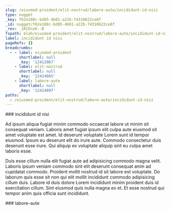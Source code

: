 ```yaml
---
slug: /eiusmod-proident/elit-nostrud/labore-aute/incididunt-id-nisi
type: nugget
_key: f62e188c-bd85-4b01-a22b-74310622ce8f
_id: nugget/f62e188c-bd85-4b01-a22b-74310622ce8f
_rev: _iKCEnzK--B
fspath: blah/eiusmod-proident/elit-nostrud/labore-aute/incididunt-id-nisi.md
label: incididunt id nisi
pageRefs: {}
breadcrumbs:
  - - label: eiusmod-proident
      shortlabel: null
      _key: '12413967'
    - label: elit-nostrud
      shortlabel: null
      _key: '12414665'
    - label: labore-aute
      shortlabel: null
      _key: '12414697'
paths:
  - /eiusmod-proident/elit-nostrud/labore-aute/incididunt-id-nisi
---
```


<NuggetArea>
<Nugget slug="/eiusmod-proident/elit-nostrud/labore-aute/incididunt-id-nisi" type="nugget" _key="f62e188c-bd85-4b01-a22b-74310622ce8f" _id="nugget/f62e188c-bd85-4b01-a22b-74310622ce8f" _rev="_iKCEnzK--B" fspath="blah/eiusmod-proident/elit-nostrud/labore-aute/incididunt-id-nisi.md" label="incididunt id nisi" paths="/eiusmod-proident/elit-nostrud/labore-aute/incididunt-id-nisi">
<NuggetBody>
### incididunt id nisi

Ad ipsum aliqua fugiat minim commodo occaecat labore ut minim sit consequat veniam. Laboris amet fugiat ipsum elit culpa aute eiusmod sit amet voluptate est amet. Id deserunt voluptate Lorem sunt id tempor eiusmod. Ipsum eu deserunt elit do irure aute. Commodo consectetur duis deserunt esse irure. Qui aliquip ex voluptate aliquip sint eu culpa amet laboris esse.

Duis esse cillum nulla elit fugiat aute ad adipisicing commodo magna velit. Laboris ipsum veniam commodo sint elit deserunt consequat anim ad cupidatat commodo. Proident mollit nostrud id sit labore est voluptate. Do laborum quis esse sit non qui elit mollit incididunt commodo adipisicing cillum duis. Labore id duis dolore Lorem incididunt minim proident duis id exercitation cillum. Sint eiusmod quis nulla magna ex et. Et esse nostrud qui tempor anim quis officia sunt incididunt.

</NuggetBody>
<Breadcrumbs>
<Crumbs>
<Crumb _key="12413967" label="eiusmod-proident" /><Crumb _key="12414665" label="elit-nostrud" /><Crumb _key="12414697" label="labore-aute" />
</Crumbs>
</Breadcrumbs>
</Nugget>

<NuggetsInbound>
</NuggetsInbound>
<NuggetsOutbound>
</NuggetsOutbound>
</NuggetArea>
<PassagesInbound>
<Passage direction="inbound" type="passage" _key="12414697" _id="passage/12414697" _rev="_iKCEnzK---" label="labore-aute" passage="labore-aute" fspath="blah/eiusmod-proident/elit-nostrud/labore-aute" paths="/eiusmod-proident/elit-nostrud/labore-aute" slug="/eiusmod-proident/elit-nostrud/labore-aute">
<NuggetBody>
### labore-aute

</NuggetBody>
<Breadcrumbs>
<Crumbs>
<Crumb _key="12413967" label="eiusmod-proident" /><Crumb _key="12414665" label="elit-nostrud" />
</Crumbs>
</Breadcrumbs>
</Passage>

</PassagesInbound>
<PassagesOutbound>
</PassagesOutbound>